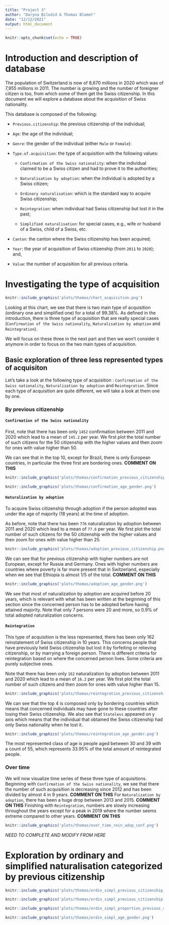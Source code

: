 ```yaml
---
title: "Project 3"
author: "Daryna Bilodid & Thomas Blomet"
date: "12/12/2021"
output: html_document
---
```


```r
knitr::opts_chunk$set(echo = TRUE)
```

# Introduction and description of database

The population of Switzerland is now of 8,670 millions in 2020 which was of 7,955 millions in 2011.
The number is growing and the number of foreigner citizen is too, from which some of them get the Swiss citizenship.
In this document we will explore a database about the acquisition of Swiss nationality.

This database is composed of the following:

  - `Previous.citizenship`: the previous citizenship of the individual;

  - `Age`: the age of the individual;

  - `Genre`: the gender of the individual (either `Male` or `Female`):

  - `Type.of.acquisition`: the type of acquisition with the following values:

    - `Confirmation of the Swiss nationality`: when the individual claimed to be a Swiss citizen and had to prove it to the authorities;

    - `Naturalisation by adoption`: when the individual is adopted by a Swiss citizen;

    - `Ordinary naturalisation`: which is the standard way to acquire Swiss citizenship;

    - `Reintegration`: when individual had Swiss citizenship but lost it in the past;

    - `Simplified naturalisation`: for special cases, e.g., wife or husband of a Swiss, child of a Swiss, etc.

  - `Canton`: the canton where the Swiss citizenship has been acquired;

  - `Year`: the year of acquisition of Swiss citizenship (from `2011` to `2020`); and,

  - `Value`: the number of acquisition for all previous criteria.

# Investigating the type of acquisition

```r
knitr::include_graphics('plots/thomas/chart_acquisition.png')
```

Looking at this chart, we see that there is two main type of acquisition (ordinary one and simplified one) for a total of 99.38%.
As defined in the introduction, there is three type of acquisition that are really special cases (`Confirmation of the Swiss nationality`, `Naturalisation by adoption` and `Reintegration`).

We will focus on these three in the next part and then we won't consider it anymore in order to focus on the two main types of acquisition.

## Basic exploration of three less represented types of acquisiton

Let's take a look at the following type of acquisition : `Confirmation of the Swiss nationality`, `Naturalization by adoption` and `Reintegration`. Since each type of acquisition are quite different, we will take a look at them one by one.

### By previous citizenship

#### `Confirmation of the Swiss nationality`

First, note that there has been only `1452` confirmation between 2011 and 2020 which lead to a mean of `145.2` per year. We first plot the total number of such citizens for the 50 citizenship with the higher values and then zoom for ones with value higher than 50.

We can see that in the top 10, except for Brazil, there is only European countries, in particular the three first are bordering ones. **COMMENT ON THIS**

```r
knitr::include_graphics('plots/thomas/confirmation_previous_citizenship.png')
```

```r
knitr::include_graphics('plots/thomas/confirmation_age_gender.png')
```

#### `Naturalization by adoption`

To acquire Swiss citizenship through adoption if the person adopted was under the age of majority (18 years) at the time of adoption.

As before, note that there has been `776` naturalization by adoption between 2011 and 2020 which lead to a mean of `77.6` per year. We first plot the total number of such citizens for the 50 citizenship with the higher values and then zoom for ones with value higher than 25.

```r
knitr::include_graphics('plots/thomas/adoption_previous_citizenship.png')
```

We can see that for previous citizenship with higher numbers are not European, except for Russia and Germany. Ones with higher numbers are countries where poverty is far more present that in Switzerland, especially when we see that Ethiopia is almost 1/5 of the total. **COMMENT ON THIS**

```r
knitr::include_graphics('plots/thomas/adoption_age_gender.png')
```

We see that most of naturalization by adoption are acquired before 20 years, which is relevant with what has been written at the beginning of this section since the concerned person has to be adopted before having attained majority. Note that only 7 persons were 20 and more, so 0.9% of total adopted naturalization concerns.

#### `Reintegration`

This type of acquisition is the less represented, there has been only 162 reinstatement of Swiss citizenship in 10 years. This concerns people that have previously held Swiss citizenship but lost it by forfeiting or relieving citizenship, or by marrying a foreign person. There is different criteria for reintegration based on where the concerned person lives. Some criteria are purely subjective ones.

Note that there has been only `162` naturalization by adoption between 2011 and 2020 which lead to a mean of `16.2` per year. We first plot the total number of such citizens and then zoom for ones with value higher than 15.

```r
knitr::include_graphics('plots/thomas/reintegration_previous_citizenship.png')
```

We can see that the top 4 is composed only by bordering countries which means that concerned individuals may have gone to these countries after losing their Swiss citizenship. We also see that `Stateless` appeared on y axis which means that the individual that obtained the Swiss citizenship had only Swiss nationality when he lost it.

```r
knitr::include_graphics('plots/thomas/reintegration_age_gender.png')
```

The most represented class of age is people aged between 30 and 39 with a count of 55, which represents 33.95% of the total amount of reintegrated people.

### Over time

We will now visualize time series of these three type of acquisitions. Beginning with `Confirmation of the Swiss nationality`, we see that there the number of such acquisition is decreasing since 2012 and has been divided by almost 4 in 9 years. **COMMENT ON THIS** For `Naturalization by adoption`, there has been a huge drop between 2013 and 2015. **COMMENT ON THIS** Finishing with `Reintegration`, numbers are slowly increasing throughout the years except for a peak in 2019 where the number seems extreme compared to other years. **COMMENT ON THIS**

```r
knitr::include_graphics('plots/thomas/over_time_rein_adop_conf.png')
```

*NEED TO COMPLETE AND MODIFY FROM HERE*

# Exploration by ordinary and simplified naturalisation categorized by previous citizenship

```r
knitr::include_graphics('plots/thomas/ordin_simpl_previous_citizenship_percentage.png')
```

```r
knitr::include_graphics('plots/thomas/ordin_simpl_previous_citizenship.png')
```

```r
knitr::include_graphics('plots/thomas/ordin_simpl_proportion_previous_citizenship.png')
```

```r
knitr::include_graphics('plots/thomas/ordin_simpl_age_gender.png')
```